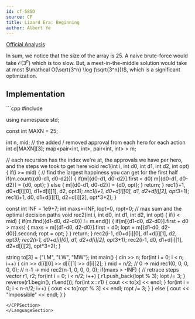 ```yaml
---
id: cf-585D
source: CF
title: Lizard Era: Beginning
author: Albert Ye
---
```


[Official Analysis](https://codeforces.com/blog/entry/20898)

In sum, we notice that the size of the array is 25. A naive brute-force would take $\mathcal O(3^n)$ which is too slow. But, a meet-in-the-middle solution would take at most $\mathcal O(\sqrt{3^n} \log (\sqrt{3^n}))$, which is a significant optimization. 

## Implementation
<LanguageSection>
<CPPSection>
```cpp
#include <bits/stdc++.h>

using namespace std;

const int MAXN = 25;

int n, mid;
// the added / removed approval from each hero for each action
int d[MAXN][3];
map<pair<int, int>, pair<int, int> > m;

// each recursion has the index we're at, the approvals we have per hero, and the steps we took to get here
void rec1(int i, int d0, int d1, int d2, int opt)
{
	if(i >= mid)
	{
		// find the largest happiness you can get for the first half
		if(m.count({d0-d1, d0-d2}))
		{
			if(m[{d0-d1, d0-d2}].first < d0) m[{d0-d1, d0-d2}] = {d0, opt};
		} else 
		{
			m[{d0-d1, d0-d2}] = {d0, opt};
		}
		return;
	}
	rec1(i+1, d0+d[i][0], d1+d[i][1], d2, opt*3);
	rec1(i+1, d0+d[i][0], d1, d2+d[i][2], opt*3+1);
	rec1(i+1, d0, d1+d[i][1], d2+d[i][2], opt*3+2);
}

const int INF = 1e9+7;
int maxs=-INF, lopt=0, ropt=0; // max sum and the optimal decision paths
void rec2(int i, int d0, int d1, int d2, int opt)
{
	if(i < mid)
	{
		if(m.find({d1-d0, d2-d0}) != m.end())
		{
			if(m[{d1-d0, d2-d0}].first + d0 > maxs)
			{
				maxs = m[{d1-d0, d2-d0}].first + d0;
				lopt = m[{d1-d0, d2-d0}].second;
				ropt = opt;
			}
		}
		return;
	}
	rec2(i-1, d0+d[i][0], d1+d[i][1], d2, opt*3);
	rec2(i-1, d0+d[i][0], d1, d2+d[i][2], opt*3+1);
	rec2(i-1, d0, d1+d[i][1], d2+d[i][2], opt*3+2);
}

string to[3] = {"LM", "LW", "MW"};
int main()
{
	cin >> n;
	for(int i = 0; i < n; i++)
	{
		cin >> d[i][0] >> d[i][1] >> d[i][2];
	}
	mid = n/2;
	// 0 -> mid
	rec1(0, 0, 0, 0, 0);
	// n-1 -> mid
	rec2(n-1, 0, 0, 0, 0);
	if(maxs > -INF)
	{
		// retrace steps
		vector<int> r1, r2;
		for(int i = 0; i < n/2; i++)
		{
			r1.push_back(lopt % 3);
			lopt /= 3;
		}
		reverse(r1.begin(), r1.end());
		for(int x : r1)
		{
			cout << to[x] << endl;
		}
		for(int i = 0; i < n-n/2; i++)
		{
			cout << to[ropt % 3] << endl;
			ropt /= 3;
		}
	} else 
	{
		cout << "Impossible" << endl;
	}
}
```
</CPPSection>
</LanguageSection>
